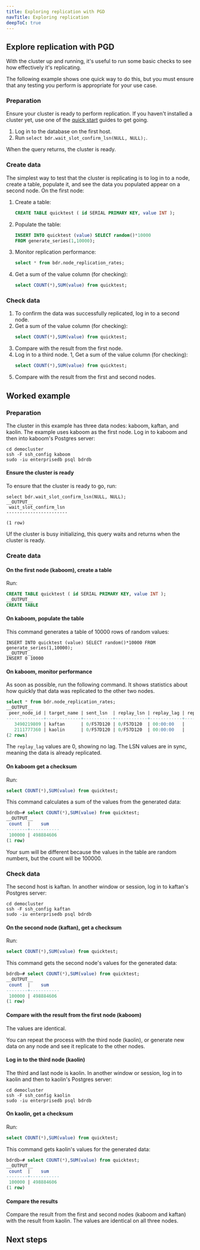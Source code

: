 ```yaml
---
title: Exploring replication with PGD
navTitle: Exploring replication
deepToC: true
---
```


## Explore replication with PGD

With the cluster up and running, it's useful to run some basic checks to see how effectively it's replicating.

The following example shows one quick way to do this, but you must ensure that any testing you perform is appropriate for your use case.

### Preparation

Ensure your cluster is ready to perform replication. If you haven't installed a cluster yet, use one of the [quick start](.) guides to get going.
1. Log in to the database on the first host. 
1. Run `select bdr.wait_slot_confirm_lsn(NULL, NULL);`.  

When the query returns, the cluster is ready.

### Create data
The simplest way to test that the cluster is replicating is to log in to a node, create a table, populate it, and see the data you populated appear on a second node. On the first node:
1. Create a table:
      ```sql
      CREATE TABLE quicktest ( id SERIAL PRIMARY KEY, value INT ); 
      ```
1. Populate the table:
    ```sql
    INSERT INTO quicktest (value) SELECT random()*10000
    FROM generate_series(1,10000);
    ```
1. Monitor replication performance:
    ```sql
    select * from bdr.node_replication_rates;
    ```
1. Get a sum of the value column (for checking):
    ```sql
    select COUNT(*),SUM(value) from quicktest;
    ```

### Check data

1. To confirm the data was successfully replicated, log in to a second node.
  1. Get a sum of the value column (for checking):
      ```sql
      select COUNT(*),SUM(value) from quicktest;
      ```
  1. Compare with the result from the first node.
1. Log in to a third node. 
  1, Get a sum of the value column (for checking):
      ```sql
      select COUNT(*),SUM(value) from quicktest;
      ```
  1. Compare with the result from the first and second nodes.

## Worked example

### Preparation

The cluster in this example has three data nodes: kaboom, kaftan, and kaolin. The example uses kaboom as the first node. Log in to kaboom and then into kaboom's Postgres server:

```
cd democluster
ssh -F ssh_config kaboom
sudo -iu enterprisedb psql bdrdb
```

#### Ensure the cluster is ready

To ensure that the cluster is ready to go, run: 

```
select bdr.wait_slot_confirm_lsn(NULL, NULL);
__OUTPUT__
 wait_slot_confirm_lsn
-----------------------

(1 row)
```

Uf the cluster is busy initializing, this query waits and returns when the cluster is ready.

### Create data

#### On the first node (kaboom), create a table

Run:

```sql
CREATE TABLE quicktest ( id SERIAL PRIMARY KEY, value INT ); 
__OUTPUT__
CREATE TABLE
```

#### On kaboom, populate the table

This command generates a table of 10000 rows of random values: 

```
INSERT INTO quicktest (value) SELECT random()*10000 FROM generate_series(1,10000);
__OUTPUT__
INSERT 0 10000
```

#### On kaboom, monitor performance

As soon as possible, run the following command. It shows statistics about how quickly that data was replicated to the other two nodes.

```sql
select * from bdr.node_replication_rates;
__OUTPUT__
 peer_node_id | target_name | sent_lsn  | replay_lsn | replay_lag | replay_lag_bytes | replay_lag_size | apply_rate | catchup_interval
--------------+-------------+-----------+------------+------------+------------------+-----------------+------------+------------------
   3490219809 | kaftan      | 0/F57D120 | 0/F57D120  | 00:00:00   |                0 | 0 bytes         |       9158 | 00:00:00
   2111777360 | kaolin      | 0/F57D120 | 0/F57D120  | 00:00:00   |                0 | 0 bytes         |       9293 | 00:00:00
(2 rows)
```

The `replay_lag` values are 0, showing no lag. The LSN values are in sync, meaning the data is already replicated.

#### On kaboom get a checksum

Run:

```sql
select COUNT(*),SUM(value) from quicktest;
```

This command calculates a sum of the values from the generated data:

```sql
bdrdb=# select COUNT(*),SUM(value) from quicktest;
__OUTPUT__
 count  |    sum
--------+-----------
 100000 | 498884606
(1 row)
```

Your sum will be different because the values in the table are random numbers, but the count will be 100000.

### Check data

The second host is kaftan. In another window or session, log in to kaftan's Postgres server:

```
cd democluster
ssh -F ssh_config kaftan
sudo -iu enterprisedb psql bdrdb
```

#### On the second node (kaftan), get a checksum

Run:

```sql
select COUNT(*),SUM(value) from quicktest;
```

This command gets the second node's values for the generated data:

```sql
bdrdb=# select COUNT(*),SUM(value) from quicktest;
__OUTPUT__
 count  |    sum
--------+-----------
 100000 | 498884606
(1 row)
```

#### Compare with the result from the first node (kaboom)

The values are identical.

You can repeat the process with the third node (kaolin), or generate new data on any node and see it replicate to the other nodes.

#### Log in to the third node (kaolin)

The third and last node is kaolin. In another window or session, log in to kaolin and then to kaolin's Postgres server:

```
cd democluster
ssh -F ssh_config kaolin
sudo -iu enterprisedb psql bdrdb
```

#### On kaolin, get a checksum

Run:

```sql
select COUNT(*),SUM(value) from quicktest;
```

This command gets kaolin's values for the generated data:

```sql
bdrdb=# select COUNT(*),SUM(value) from quicktest;
__OUTPUT__
 count  |    sum
--------+-----------
 100000 | 498884606
(1 row)
```

#### Compare the results

Compare the result from the first and second nodes (kaboom and kaftan) with the result from kaolin. The values are identical on all three nodes.

## Next steps
